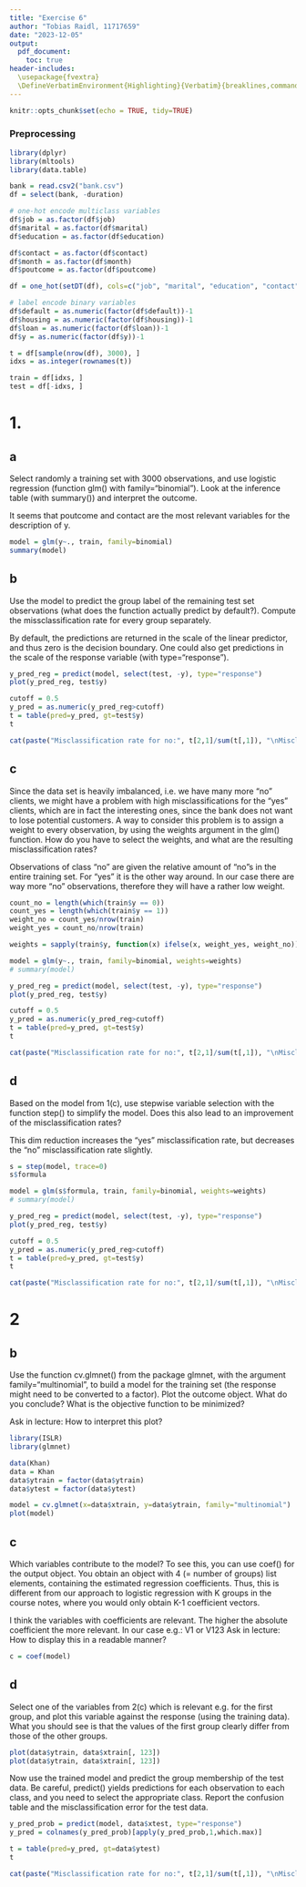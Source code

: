 ```yaml
---
title: "Exercise 6"
author: "Tobias Raidl, 11717659"
date: "2023-12-05"
output:
  pdf_document:
    toc: true
header-includes:
  \usepackage{fvextra}
  \DefineVerbatimEnvironment{Highlighting}{Verbatim}{breaklines,commandchars=\\\{\}}
---
```


```r
knitr::opts_chunk$set(echo = TRUE, tidy=TRUE)
```

### Preprocessing
```r
library(dplyr)
library(mltools)
library(data.table)

bank = read.csv2("bank.csv")
df = select(bank, -duration)

# one-hot encode multiclass variables
df$job = as.factor(df$job)
df$marital = as.factor(df$marital)
df$education = as.factor(df$education)

df$contact = as.factor(df$contact)
df$month = as.factor(df$month)
df$poutcome = as.factor(df$poutcome)

df = one_hot(setDT(df), cols=c("job", "marital", "education", "contact", "month", "poutcome"))

# label encode binary variables
df$default = as.numeric(factor(df$default))-1
df$housing = as.numeric(factor(df$housing))-1
df$loan = as.numeric(factor(df$loan))-1
df$y = as.numeric(factor(df$y))-1

t = df[sample(nrow(df), 3000), ]
idxs = as.integer(rownames(t))

train = df[idxs, ]
test = df[-idxs, ]
```

# 1.
## a
Select randomly a training set with 3000 observations, and use logistic regression (function glm() with family="binomial"). Look at the inference table (with summary()) and interpret the outcome.

It seems that poutcome and contact are the most relevant variables for the description of y.
```r
model = glm(y~., train, family=binomial)
summary(model)
```

## b
Use the model to predict the group label of the remaining test set observations (what does the function actually predict by default?). Compute the missclassification rate for every group separately.

By default, the predictions are returned in the scale of the linear predictor, and thus zero is the decision boundary. One could also get predictions in the scale of the response variable (with type="response").
```r
y_pred_reg = predict(model, select(test, -y), type="response")
plot(y_pred_reg, test$y)

cutoff = 0.5
y_pred = as.numeric(y_pred_reg>cutoff)
t = table(pred=y_pred, gt=test$y)
t

cat(paste("Misclassification rate for no:", t[2,1]/sum(t[,1]), "\nMisclassification rate for yes:", t[1,2]/sum(t[,2])))
```

## c
Since the data set is heavily imbalanced, i.e. we have many more “no” clients,
we might have a problem with high misclassifications for the “yes” clients,
which are in fact the interesting ones, since the bank does not want to lose
potential customers. A way to consider this problem is to assign a weight to
every observation, by using the weights argument in the glm() function. How
do you have to select the weights, and what are the resulting misclassification
rates?

Observations of class "no" are given the relative amount of "no"s in the entire training set. For "yes" it is the other way around. In our case there are way more "no" observations, therefore they will have a rather low weight.
```r
count_no = length(which(train$y == 0))
count_yes = length(which(train$y == 1))
weight_no = count_yes/nrow(train)
weight_yes = count_no/nrow(train)

weights = sapply(train$y, function(x) ifelse(x, weight_yes, weight_no))

model = glm(y~., train, family=binomial, weights=weights)
# summary(model)

y_pred_reg = predict(model, select(test, -y), type="response")
plot(y_pred_reg, test$y)

cutoff = 0.5
y_pred = as.numeric(y_pred_reg>cutoff)
t = table(pred=y_pred, gt=test$y)
t

cat(paste("Misclassification rate for no:", t[2,1]/sum(t[,1]), "\nMisclassification rate for yes:", t[1,2]/sum(t[,2])))
```

## d
Based on the model from 1(c), use stepwise variable selection with the function
step() to simplify the model. Does this also lead to an improvement of the
misclassification rates?

This dim reduction increases the "yes" misclassification rate, but decreases the "no" misclassification rate slightly.
```r
s = step(model, trace=0)
s$formula

model = glm(s$formula, train, family=binomial, weights=weights)
# summary(model)

y_pred_reg = predict(model, select(test, -y), type="response")
plot(y_pred_reg, test$y)

cutoff = 0.5
y_pred = as.numeric(y_pred_reg>cutoff)
t = table(pred=y_pred, gt=test$y)
t

cat(paste("Misclassification rate for no:", t[2,1]/sum(t[,1]), "\nMisclassification rate for yes:", t[1,2]/sum(t[,2])))
```
# 2
## b
Use the function cv.glmnet() from the package glmnet, with the argument
family="multinomial", to build a model for the training set (the response
might need to be converted to a factor). Plot the outcome object. What do
you conclude? What is the objective function to be minimized?

Ask in lecture: How to interpret this plot?
```r
library(ISLR)
library(glmnet)

data(Khan)
data = Khan
data$ytrain = factor(data$ytrain)
data$ytest = factor(data$ytest)

model = cv.glmnet(x=data$xtrain, y=data$ytrain, family="multinomial")
plot(model)
```
## c
 Which variables contribute to the model? To see this, you can use coef()
for the output object. You obtain an object with 4 (= number of groups)
list elements, containing the estimated regression coefficients. Thus, this is
different from our approach to logistic regression with K groups in the course
notes, where you would only obtain K-1 coefficient vectors.

I think the variables with coefficients are relevant. The higher the absolute coefficient the more relevant. In our case e.g.: V1 or V123
Ask in lecture: How to display this in a readable manner?
```r
c = coef(model)
```

## d
Select one of the variables from 2(c) which is relevant e.g. for the first group,
and plot this variable against the response (using the training data). What you
should see is that the values of the first group clearly differ from those of the
other groups.
```r
plot(data$ytrain, data$xtrain[, 123])
plot(data$ytrain, data$xtrain[, 123])
```

Now use the trained model and predict the group membership of the test data.
Be careful, predict() yields predictions for each observation to each class, and
you need to select the appropriate class. Report the confusion table and the
misclassification error for the test data.
```r
y_pred_prob = predict(model, data$xtest, type="response")
y_pred = colnames(y_pred_prob)[apply(y_pred_prob,1,which.max)]

t = table(pred=y_pred, gt=data$ytest)
t

cat(paste("Misclassification rate for no:", t[2,1]/sum(t[,1]), "\nMisclassification rate for yes:", t[1,2]/sum(t[,2])))
```